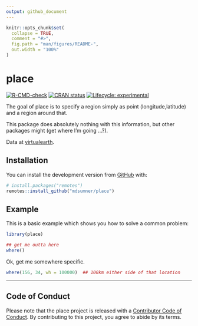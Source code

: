 ```yaml
---
output: github_document
---
```


<!-- README.md is generated from README.Rmd. Please edit that file -->

```r
knitr::opts_chunk$set(
  collapse = TRUE,
  comment = "#>",
  fig.path = "man/figures/README-",
  out.width = "100%"
)
```

# place

<!-- badges: start -->
[![R-CMD-check](https://github.com/mdsumner/place/workflows/R-CMD-check/badge.svg)](https://github.com/mdsumner/place/actions)
[![CRAN status](https://www.r-pkg.org/badges/version/place)](https://CRAN.R-project.org/package=place)
[![Lifecycle: experimental](https://img.shields.io/badge/lifecycle-experimental-orange.svg)](https://lifecycle.r-lib.org/articles/stages.html#experimental)
<!-- badges: end -->

The goal of place is to specify a region simply as point (longitude,latitude) and a region around that. 

This package does absolutely nothing with this information, but other packages might (get where I'm going ...?). 

Data at [virtualearth](http://a0.ortho.tiles.virtualearth.net/tiles/). 

## Installation

You can install  the development version from [GitHub](https://github.com/) with:

``` r
# install.packages("remotes")
remotes::install_github("mdsumner/place")
```
## Example

This is a basic example which shows you how to solve a common problem:

```r
library(place)

## get me outta here
where()
```

Ok, get me somewhere specific. 

```r
where(156, 34, wh = 100000)  ## 100km either side of that location
```

---

## Code of Conduct

Please note that the place project is released with a [Contributor Code of Conduct](https://contributor-covenant.org/version/2/0/CODE_OF_CONDUCT.html). By contributing to this project, you agree to abide by its terms.

